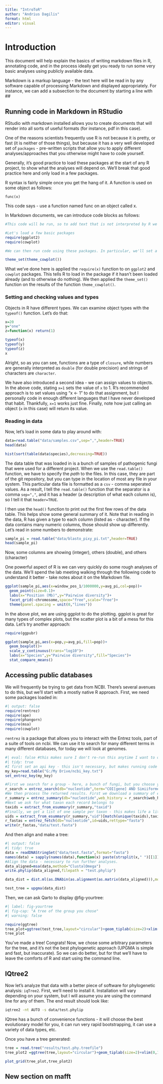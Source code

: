 ```yaml
---
title: "IntroToR"
author: "Andrius Dagilis"
format: html
editor: visual
---
```


# Introduction

This document will help explain the basics of writing markdown files in R, annotating code, and in the process ideally get you ready to run some very basic analyses using publicly available data.

Markdown is a markup language - the text here will be read in by any software capable of processing Markdown and displayed appropriately. For instance, we can add a subsection to the document by starting a line with \##

## Running code in Markdown in RStudio

RStudio with markdown installed allows you to create documents that will render into all sorts of useful formats (for instance, pdf in this case).

One of the reasons scientists frequently use R is not because it is pretty, or fast (it is neither of those things), but because it has a very well developed set of `packages` - pre-written scripts that allow you to apply different analyses/approaches that you otherwise might have to code yourself.

Generally, it's good practice to load these packages at the start of any R project, to show what the analyses will depend on. We'll break that good practice here and only load in a few packages.

R syntax is fairly simple once you get the hang of it. A function is used on some object as follows:

```         
func(x)
```

This code says - use a function named func on an object called x.

In Markdown documents, we can introduce code blocks as follows:

```r
#This code will be run, so to add text that is not interpreted by R we have to start a line with #

#Let's load a few basic packages
require(ggplot2)
require(cowplot)

#We can then run code using these packages. In particular, we'll set a plotting theme to make our plots easier to read in a minute

theme_set(theme_cowplot())
```

What we've done here is applied the `require(x)` function to on `ggplot2` and `cowplot` packages. This tells R to load in the package if it hasn't been loaded already (and to otherwise do nothing). We then applied the `theme_set()` function on the results of the function `theme_cowplot()`.

### Setting and checking values and types

Objects in R have different types. We can examine object types with the `typeof()` function. Let's do that:

```r
x=20
y="one"
z=function(x) return(1)

typeof(x)
typeof(y)
typeof(z)
x
```

Alright, so as you can see, functions are a type of `closure`, while numbers are generally interpreted as `double` (for double precision) and strings of characters are `character`.

We have also introduced a second idea - we can assign values to objects. In the above code, stating `x=1` sets the value of `x` to 1. R's recommended approach is to set values using "x \<- 1" to do that assignment, but I personally code in enough different languages that I have never developed that habit. Thankfully, `x=1` works just fine. Finally, note how just calling an object (`x` in this case) will return its value.

### Reading in data

Now, let's load in some data to play around with:

```r

data=read.table("data/samples.csv",sep=",",header=TRUE)
head(data)

hist(sort(table(data$species),decreasing=TRUE))
```

The data table that was loaded in is a bunch of samples of pathogenic fungi that were used for a different project. When we use the `read.table()` function, we have to specify the $path$ to the files. In this case, they are part of the git repository, but you can type in the location of most any file in your system. This particular data file is formatted as a `csv` - comma seperated values. As a result, I tell the `read.table()` function that the separator is a comma `sep=","`, and it has a header (a description of what each column is), so I tell it that `header=TRUE`.

I then use the `head()` function to print out the first few rows of the data table. This helps show some general summary of it. Note that in reading in the data, R has given a type to each column (listed as <chr> - character). If the data contains many numeric columns, those should show up differently. Let's read in some numbers to demonstrate:

```r
sample_pi = read.table("data/blasto_pixy_pi.txt",header=TRUE)
head(sample_pi)
```

Now, some columns are showing <int> (integer), others <dbl> (double), and others <chr> (character)

One powerful aspect of R is we can very quickly do some rough analyses of the data. We'll spend the lab meeting walking through the following code to understand it better - take notes about it on the Markdown file.

```r
ggplot(sample_pi,aes(x=window_pos_1/1000000,y=avg_pi,col=pop))+
  geom_point(size=0.1)+
  labs(x="Position (Mb)",y="Pairwise diversity")+
  facet_grid(~chromosome,space="free",scale="free")+
  theme(panel.spacing = unit(0,"lines"))
```

In the above plot, we are using ggplot to do the plotting. ggplot is great for many types of complex plots, but the scatter plot is a bit of a mess for this data. Let's try another approach:

```r
require(ggpubr)

ggplot(sample_pi,aes(x=pop,y=avg_pi,fill=pop))+
  geom_boxplot()+
  scale_y_continuous(trans="log10")+
  labs(x="Species",y="Pairwise diversity",fill="Species")+
  stat_compare_means()
```

## Accessing public databases

We will frequently be trying to get data from NCBI. There's several avenues to do this, but we'll start with a mostly native R approach. First, we need some packages loaded in:

```r
#| output: false
require(rentrez)
require(ape)
require(phangorn)
require(msa)
require(cowplot)
```

`rentrez` is a package that allows you to interact with the Entrez tools, part of a suite of tools on ncbi. We can use it to search for many different terms in many different databases, for today we will look at genomes.

```r
#| eval: false #this makes sure I don't re-run this anytime I want to output a pdf
#| tidy: true
#I first set an api key - this isn't necessary, but makes running code a bit easier. You may get an angry email from ncbi if you abuse this system though, so don't abuse it!
my_key=read.table("G:/My Drive/ncbi_key.txt")
set_entrez_key(my_key)

#First we search for a group - here, a bunch of fungi, but you choose yours as appropriate
r_search = entrez_search(db="nucleotide",term="COI[gene] AND Simiiformes[ORGN] AND 100:1000[SLEN]",use_history = TRUE)
#We then process the returned results. First we download a summary of each record
r_summary = entrez_summary(db="nucleotide",web_history = r_search$web_history,retmax=500)
#Next we ask for what taxon each record belongs to
taxids = extract_from_esummary(r_summary,"taxid")
#Finally, we get a list of one sample per taxon - this makes life a little easier
uids = extract_from_esummary(r_summary,"uid")[match(unique(taxids),taxids)]
r_fastas = entrez_fetch(db="nucleotide",id=uids,rettype="fasta")
write(r_fastas,"data/test.fasta")
```

And then align and make a tree:

```r
#| output: false
#| tidy: true
data = readDNAStringSet("data/test.fasta",format="fasta")
names(data) = sapply(names(data),function(x) paste(strsplit(x," ")[[1]][2:3],collapse=" "))
#Align the data - necessary to run further analyses.
data_aligned=msa(data,method="ClustalOmega")
write.phylip(data_aligned,filepath = "test.phylip")

data_dist = dist.ml(as.DNAbin(as.alignment(as.matrix(data_aligned))),model="F81")

test_tree = upgma(data_dist)
```

Then, we can ask Qarto to display @fig-yourtree:

```r
#| label: fig-yourtree
#| fig-cap: "A tree of the group you chose"
#| warning: false

require(ggtree)
tree_plot=ggtree(test_tree,layout="circular")+geom_tiplab(size=2)+xlim(0,0.2)
tree_plot
```

You've made a tree! Congrats! Now, we chose some arbitrary parameters for the tree, and it's not the best phylogenetic approach (UPGMA is simple and fast, but inaccurate). So we can do better, but for that we'll have to leave the comforts of R and start using the command line.

## IQtree2

Now let's analyze that data with a better piece of software for phylogenetic analysis: `iqTree2`. First, we'll need to install it. Installation will vary depending on your system, but I will assume you are using the command line for any of them. The end result should look like:

```bash

iqtree2 -nt AUTO -s data/test.phylip
```

IQtree has a bunch of convenience functions - it will choose the best evolutionary model for you, it can run very rapid bootstrapping, it can use a variety of data types, etc.

Once you have a tree generated:

```r
tree = read.tree("results/test.phy.treefile")
tree_plot2 =ggtree(tree,layout="circular")+geom_tiplab(size=2)+xlim(0,1.2)

plot_grid(tree_plot,tree_plot2)
```

## New section on mafft
